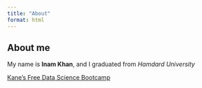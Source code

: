 ```yaml
---
title: "About"
format: html
---
```


## About me
My name is **Inam Khan**, and I graduated from *Hamdard University*

[Kane's Free Data Science Bootcamp](https://bootcamp.davidkane.info)
